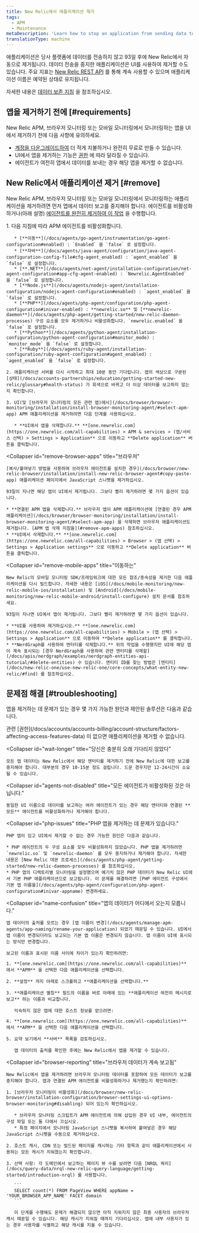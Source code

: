 ```yaml
---
title: New Relic에서 애플리케이션 제거
tags:
  - APM
  - Maintenance
metaDescription: 'Learn how to stop an application from sending data to New Relic, and how to remove it from the UI.'
translationType: machine
---
```


애플리케이션은 당사 플랫폼에 데이터를 전송하지 않고 93일 후에 New Relic에서 자동으로 제거됩니다. 데이터 전송을 중지한 애플리케이션은 UI를 사용하여 제거할 수도 있습니다. 주요 지표는 [New Relic REST API](/docs/apis/rest-api-v2/getting-started/introduction-new-relic-rest-api-v2) 를 통해 계속 사용할 수 있으며 애플리케이션 이름은 예약된 상태로 유지됩니다.

자세한 내용은 [데이터 보존 지침](/docs/accounts/accounts/data-management/overview-data-retention-components#apm) 을 참조하십시오.

## 앱을 제거하기 전에 [#requirements]

New Relic APM, 브라우저 모니터링 또는 모바일 모니터링에서 모니터링하는 앱을 UI에서 제거하기 전에 다음 사항에 유의하세요.

* [계정을 다운그레이드하여](/docs/accounts/accounts-billing/account-setup/downgradecancel-account) 더 적게 지불하거나 완전히 무료로 만들 수 있습니다.
* UI에서 앱을 제거하는 기능은 [권한](/docs/accounts/accounts-billing/account-structure/factors-affecting-access-features-data/#user-permissions) 에 따라 달라질 수 있습니다.
* 에이전트가 여전히 앱에서 데이터를 보내는 경우 해당 앱을 제거할 수 없습니다.

## New Relic에서 애플리케이션 제거 [#remove]

New Relic APM, 브라우저 모니터링 또는 모바일 모니터링에서 모니터링하는 애플리케이션을 제거하려면 먼저 앱에서 데이터 보고를 중지해야 합니다. 에이전트를 비활성화하거나(아래 설명) [에이전트를 완전히 제거하여 이 작업](/docs/agents/manage-apm-agents/installation/uninstall-agent) 을 수행합니다.

<CollapserGroup>
  <Collapser
    id="remove-apm-apps"
    title="APM 애플리케이션"
  >
    1. 다음 지침에 따라 APM 에이전트를 비활성화합니다.

       * [**이동**](/docs/agents/go-agent/instrumentation/go-agent-configuration#enabled) : `Enabled` 을 `false` 로 설정합니다.
       * [**자바**](/docs/agents/java-agent/configuration/java-agent-configuration-config-file#cfg-agent_enabled) : `agent_enabled` 을 `false` 로 설정합니다.
       * [**.NET**](/docs/agents/net-agent/installation-configuration/net-agent-configuration#app-cfg-agent-enabled) : `Newrelic.AgentEnabled` 을 `false` 로 설정합니다.
       * [**Node.js**](/docs/agents/nodejs-agent/installation-configuration/nodejs-agent-configuration#enabled) : `agent_enabled` 을 `false` 로 설정합니다.
       * [**PHP**](/docs/agents/php-agent/configuration/php-agent-configuration#inivar-enabled) : **newrelic.so** 및 [**newrelic-daemon**](/docs/agents/php-agent/getting-started/new-relic-daemon-processes) 구성 요소를 모두 제거하거나 비활성화합니다. `newrelic.enabled` 을 `false` 로 설정합니다.
       * [**Python**](/docs/agents/python-agent/installation-configuration/python-agent-configuration#monitor_mode) : `monitor_mode` 을 `false` 로 설정합니다.
       * [**Ruby**](/docs/agents/ruby-agent/installation-configuration/ruby-agent-configuration#agent_enabled) : `agent_enabled` 을 `false` 로 설정합니다.

    2. 애플리케이션 서버를 다시 시작하고 최대 10분 동안 기다립니다. 앱의 색상으로 구분된 [상태](/docs/accounts-partnerships/education/getting-started-new-relic/glossary#health-status) 가 회색으로 바뀌고 더 이상 데이터를 보고하지 않는지 확인합니다.

    3. UI(및 [브라우저 모니터링의 모든 관련 앱)에서](/docs/browser/browser-monitoring/installation/install-browser-monitoring-agent/#select-apm-app) APM 애플리케이션을 제거하려면 다음 단계를 사용하십시오.

       * **UI에서 앱을 삭제합니다.** **[one.newrelic.com](https://one.newrelic.com/all-capabilities) > APM & services > (앱/서비스 선택) > Settings > Application** 으로 이동하고 **Delete application** 버튼을 클릭합니다.
  </Collapser>

  <Collapser
    id="remove-browser-apps"
    title="브라우저"
  >
    [복사/붙여넣기 방법을 사용하여 브라우저 에이전트를 설치한 경우](/docs/browser/new-relic-browser/installation/install-new-relic-browser-agent#copy-paste-app) 애플리케이션 페이지에서 JavaScript 스니펫을 제거하십시오.

    93일이 지나면 해당 앱이 UI에서 제거됩니다. 그보다 빨리 제거하려면 몇 가지 옵션이 있습니다.

    * **연결된 APM 앱을 삭제합니다.** 브라우저 앱이 APM 애플리케이션에 [연결된 경우 APM 애플리케이션](/docs/browser/browser-monitoring/installation/install-browser-monitoring-agent/#select-apm-app) 을 삭제하면 브라우저 애플리케이션도 제거됩니다. [APM 앱 삭제 지침을](#remove-apm-apps) 참조하십시오.
    * **UI에서 삭제합니다.** **[one.newrelic.com](https://one.newrelic.com/all-capabilities) > Browser > (앱 선택) > Settings > Application settings** 으로 이동하고 **Delete application** 버튼을 클릭합니다.
  </Collapser>

  <Collapser
    id="remove-mobile-apps"
    title="이동하는"
  >
    New Relic의 모바일 모니터링 SDK/프레임워크에 대한 모든 참조/종속성을 제거한 다음 애플리케이션을 다시 빌드합니다. 자세한 내용은 [iOS](/docs/mobile-monitoring/new-relic-mobile-ios/installation) 및 [Android](/docs/mobile-monitoring/new-relic-mobile-android/install-configure) 설치 문서를 참조하세요.

    93일이 지나면 UI에서 앱이 제거됩니다. 그보다 빨리 제거하려면 몇 가지 옵션이 있습니다.

    * **UI를 사용하여 제거하십시오.** **[one.newrelic.com](https://one.newrelic.com/all-capabilities) > Mobile > (앱 선택) > Settings > Application** 으로 이동하여 **Delete application** 를 클릭합니다.
    * **NerdGraph를 사용하여 엔터티를 삭제합니다.** 위의 작업을 수행했지만 UI에 해당 앱이 계속 표시되는 [경우 NerdGraph를 사용하여 관련 엔터티를 삭제할](/docs/apis/nerdgraph/examples/nerdgraph-entities-api-tutorial/#delete-entities) 수 있습니다. 엔티티 ID를 찾는 방법은 [엔티티](/docs/new-relic-one/use-new-relic-one/core-concepts/what-entity-new-relic/#find) 를 참조하십시오.
  </Collapser>
</CollapserGroup>

## 문제점 해결 [#troubleshooting]

앱을 제거하는 데 문제가 있는 경우 몇 가지 가능한 원인과 제안된 솔루션은 다음과 같습니다.

<CollapserGroup>
  <Collapser
    id="not-owner-admin"
    title="권한이 없습니다."
  >
    관련 [권한](/docs/accounts/accounts-billing/account-structure/factors-affecting-access-features-data) 이 없으면 애플리케이션을 제거할 수 없습니다.
  </Collapser>

  <Collapser
    id="wait-longer"
    title="당신은 충분히 오래 기다리지 않았다"
  >
    모든 앱 데이터는 New Relic에서 해당 엔터티를 제거하기 전에 New Relic에 대한 보고를 중지해야 합니다. 대부분의 경우 10-15분 정도 걸립니다. 드문 경우지만 12-24시간이 소요될 수 있습니다.
  </Collapser>

  <Collapser
    id="agents-not-disabled"
    title="모든 에이전트가 비활성화된 것은 아닙니다."
  >
    동일한 UI 이름으로 데이터를 보고하는 여러 에이전트가 있는 경우 해당 엔터티와 연결된 **모든** 에이전트를 비활성화하거나 제거해야 합니다.
  </Collapser>

  <Collapser
    id="php-issues"
    title="PHP 앱을 제거하는 데 문제가 있습니다."
  >
    PHP 앱이 있고 UI에서 제거할 수 없는 경우 가능한 원인은 다음과 같습니다.

    * PHP 에이전트의 두 구성 요소를 모두 비활성화하지 않았습니다. PHP 앱을 제거하려면 `newrelic.so` 및 `newrelic-daemon` 를 모두 중지하거나 제거해야 합니다. 자세한 내용은 [New Relic 데몬 프로세스](/docs/agents/php-agent/getting-started/new-relic-daemon-processes) 를 참조하십시오.
    * PHP 앱의 디렉토리별 모니터링을 설정했으며 예기치 않은 PHP 데이터가 New Relic UI에서 기본 PHP 애플리케이션으로 보고됩니다. 이 문제를 해결하려면 [PHP 에이전트 구성에서 기본 앱 이름을](/docs/agents/php-agent/configuration/php-agent-configuration#inivar-appname) 변경하세요.
  </Collapser>

  <Collapser
    id="name-confusion"
    title="앱의 데이터가 어디에서 오는지 모릅니다."
  >
    앱 데이터의 출처를 모르는 경우 [앱 이름이 변경](/docs/agents/manage-apm-agents/app-naming/rename-your-application) 되었기 때문일 수 있습니다. UI에서 앱 이름이 변경되더라도 보고되는 기본 앱 이름은 변경되지 않습니다. 앱 이름이 UI에 표시되는 방식만 변경합니다.

    보고된 이름과 표시된 이름 사이에 차이가 있는지 확인하려면:

    1. **[one.newrelic.com](https://one.newrelic.com/all-capabilities)** 에서 **APM** 을 선택한 다음 애플리케이션을 선택합니다.

    2. **설정** 까지 아래로 스크롤하고 **애플리케이션을 선택합니다.**

    3. **애플리케이션 별칭** 필드의 이름을 바로 아래에 있는 **애플리케이션 여전히 메시지로 보고** 하는 이름과 비교합니다.

       익숙하지 않은 앱에 대한 호스트 정보를 얻으려면:

    4. **[one.newrelic.com](https://one.newrelic.com/all-capabilities)** 에서 **APM** 을 선택한 다음 애플리케이션을 선택합니다.

    5. 요약 보기에서 **서버** 목록을 검토하십시오.

       앱 데이터의 출처를 확인한 후에는 New Relic에서 앱을 제거할 수 있습니다.
  </Collapser>

  <Collapser
    id="browser-reporting"
    title="브라우저 데이터가 계속 보고됨"
  >
    New Relic에서 앱을 제거하려면 브라우저 모니터링 데이터를 포함하여 모든 데이터가 보고를 중지해야 합니다. 앱과 연결된 APM 에이전트를 비활성화하거나 제거했는지 확인하려면:

    1. [브라우저 모니터링이 비활성화](/docs/browser/new-relic-browser/installation-configuration/browser-settings-ui-options-browser-monitoring#disabling) 되어 있는지 확인하십시오.

       * 브라우저 모니터링 스크립트가 APM 에이전트에 의해 삽입된 경우 UI 내부, 에이전트의 구성 파일 또는 둘 다에서 끄십시오.
       * 특정 페이지에서 모니터링 JavaScript 스니펫을 복사하여 붙여넣은 경우 해당 JavaScript 스니펫을 수동으로 제거하십시오.

    2. 호스트 캐시, CDN 또는 빌드된 페이지를 캐시하는 기타 항목과 같이 애플리케이션에서 사용하는 모든 캐시가 지워졌는지 확인합니다.

    3. 선택 사항: 각 도메인에서 보고하는 페이지 뷰 수를 보려면 다음 [NRQL 쿼리](/docs/query-data/nrql-new-relic-query-language/getting-started/introduction-nrql) 를 사용합니다.

       ```
       SELECT count(*) FROM PageView WHERE appName = 'YOUR_BROWSER_APP_NAME' FACET domain
       ```

       이 단계를 수행해도 문제가 해결되지 않으면 아직 지워지지 않은 최종 사용자의 브라우저 캐시 때문일 수 있습니다. 해당 캐시가 지워질 때까지 기다리십시오. 앱에 내부 사용자가 있는 경우 사용자를 식별하고 해당 캐시를 지울 수 있습니다.
  </Collapser>
</CollapserGroup>